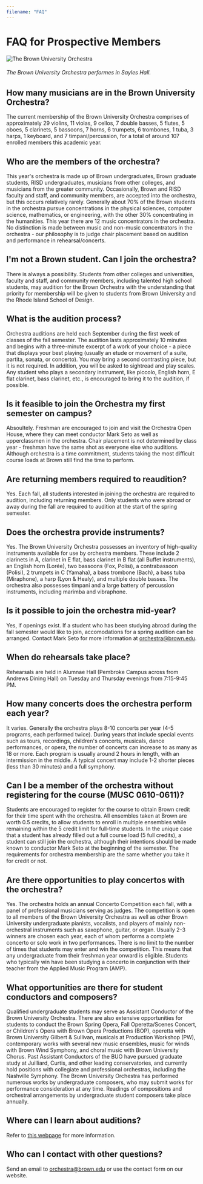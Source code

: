 ```yaml
---
filename: "FAQ"
---
```


# FAQ for Prospective Members

![The Brown University Orchestra](/Departments/Music/sites/orchestra/images/buo-1.jpg)
###### The Brown University Orchestra performes in Sayles Hall.

## How many musicians are in the Brown University Orchestra?
The current membership of the Brown University Orchestra comprises of approximately 29 violins, 11 violas, 9 cellos, 7 double basses, 5 flutes, 5 oboes, 5 clarinets, 5 bassoons, 7 horns, 6 trumpets, 6 trombones, 1 tuba, 3 harps, 1 keyboard, and 7 timpani/percussion, for a total of around 107 enrolled members this academic year.

## Who are the members of the orchestra?
This year's orchestra is made up of Brown undergraduates, Brown graduate students, RISD undergraduates, musicians from other colleges, and musicians from the greater community. Occasionally, Brown and RISD faculty and staff, and community members, are accepted into the orchestra, but this occurs relatively rarely. Generally about 70% of the Brown students in the orchestra pursue concentrations in the physical sciences, computer science, mathematics, or engineering, with the other 30% concentrating in the humanities. This year there are 12 music concentrators in the orchestra. No distinction is made between music and non-music concentrators in the orchestra - our philosophy is to judge chair placement based on audition and performance in rehearsal/concerts.

## I'm not a Brown student. Can I join the orchestra?
There is always a possibility. Students from other colleges and universities, faculty and staff, and community members, including talented high school students, may audition for the Brown Orchestra with the understanding that priority for membership will be given to students from Brown University and the Rhode Island School of Design.

## What is the audition process?
Orchestra auditions are held each September during the first week of classes of the fall semester. The audition lasts approximately 10 minutes and begins with a three-minute excerpt of a work of your choice - a piece that displays your best playing (usually an etude or movement of a suite, partita, sonata, or concerto). You may bring a second contrasting piece, but it is not required. In addition, you will be asked to sightread and play scales. Any student who plays a secondary instrument, like piccolo, English horn, E flat clarinet, bass clarinet, etc., is encouraged to bring it to the audition, if possible.

## Is it feasible to join the Orchestra my first semester on campus?
Absoultely. Freshman are encouraged to join and visit the Orchestra Open House, where they can meet conductor Mark Seto as well as upperclassmen in the orchestra. Chair placement is not determined by class year - freshman have the same shot as everyone else who auditions. Although orchestra is a time commitment, students taking the most difficult course loads at Brown still find the time to perform.

## Are returning members required to reaudition?
Yes. Each fall, all students interested in joining the orchestra are required to audition, including returning members. Only students who were abroad or away during the fall are required to audition at the start of the spring semester.

## Does the orchestra provide instruments?
Yes. The Brown University Orchestra possesses an inventory of high-quality instruments available for use by orchestra members. These include 2 clarinets in A, clarinet in E flat, bass clarinet in B flat (all Buffet instruments), an English horn (Lorée), two bassoons (Fox, Polisi), a contrabassoon (Polisi), 2 trumpets in C (Yamaha), a bass trombone (Bach), a bass tuba (Miraphone), a harp (Lyon & Healy), and multiple double basses. The orchestra also possesses timpani and a large battery of percussion instruments, including marimba and vibraphone.

## Is it possible to join the orchestra mid-year?
Yes, if openings exist. If a student who has been studying abroad during the fall semester would like to join, accomodations for a spring audition can be arranged. Contact Mark Seto for more information at orchestra@brown.edu.

## When do rehearsals take place?
Rehearsals are held in Alumnae Hall (Pembroke Campus across from Andrews Dining Hall) on Tuesday and Thursday evenings from 7:15-9:45 PM.

## How many concerts does the orchestra perform each year?
It varies. Generally the orchestra plays 8-10 concerts per year (4-5 programs, each performed twice). During years that include special events such as tours, recordings, children's concerts, musicals, dance performances, or opera, the number of concerts can increase to as many as 18 or more. Each program is usually around 2 hours in length, with an intermission in the middle. A typical concert may include 1-2 shorter pieces (less than 30 minutes) and a full symphony.

## Can I be a member of the orchestra without registering for the course (MUSC 0610-0611)?
Students are encouraged to register for the course to obtain Brown credit for their time spent with the orchestra. All ensembles taken at Brown are worth 0.5 credits, to allow students to enroll in multiple ensembles while remaining within the 5 credit limit for full-time students. In the unique case that a student has already filled out a full course load (5 full credits), a student can still join the orchestra, although their intentions should be made known to conductor Mark Seto at the beginning of the semester. The requirements for orchestra membership are the same whether you take it for credit or not.

## Are there opportunities to play concertos with the orchestra?
Yes. The orchestra holds an annual Concerto Competition each fall, with a panel of professional musicians serving as judges. The competition is open to all members of the Brown University Orchestra as well as other Brown University undergraduate pianists, vocalists, and players of mainly non-orchestral instruments such as saxophone, guitar, or organ. Usually 2-3 winners are chosen each year, each of whom performs a complete concerto or solo work in two performances. There is no limit to the number of times that students may enter and win the competition. This means that any undergraduate from their freshman year onward is eligible. Students who typically win have been studying a concerto in conjunction with their teacher from the Applied Music Program (AMP).

## What opportunities are there for student conductors and composers?
Qualified undergraduate students may serve as Assistant Conductor of the Brown University Orchestra. There are also extensive opportunities for students to conduct the Brown Spring Opera, Fall Operetta/Scenes Concert, or Children's Opera with Brown Opera Productions (BOP), operetta with Brown University Gilbert & Sullivan, musicals at Production Workshop (PW), contemporary works with several new music ensembles, music for winds with Brown Wind Symphony, and choral music with Brown University Chorus. Past Assistant Conductors of the BUO have pursued graduate study at Juilliard, Curtis, and other leading conservatories, and currently hold positions with collegiate and professional orchestras, including the Nashville Symphony. The Brown University Orchestra has performed numerous works by undergraduate composers, who may submit works for performance consideration at any time. Readings of compositions and orchestral arrangements by undergraduate student composers take place annually.

## Where can I learn about auditions?
Refer to [this webpage](https://www.brown.edu/academics/music/ensembles-and-lessons/orchestra) for more information.

## Who can I contact with other questions?
Send an email to orchestra@brown.edu or use the contact form on our website.